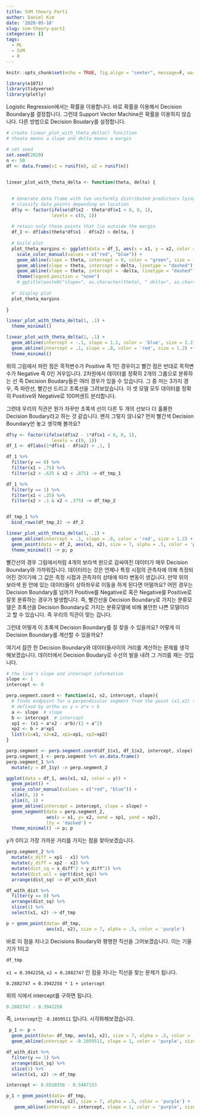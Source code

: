 ```yaml
---
title: SVM theory Part1
author: Daniel Kim
date: '2020-05-18'
slug: svm-theory-part1
categories: []
tags:
  - ML
  - SVM
  - R
---
```




```r
knitr::opts_chunk$set(echo = TRUE, fig.align = "center", message=F, warning=F, cache = F)
```


```r
library(e1071)
library(tidyverse)
library(plotly)
```

 Logistic Regression에서는 확률을 이용합니다. 바로 확률을 이용해서 Decision Boundary를 결정합니다. 그런데 Support Vector Machine은 확률을 이용하지 않습니다. 다른 방법으로 Decision Boudary를 설정합니다.
 
```r
# create linear_plot_with_theta_delta() funcition
# theata means a slope and delta means a margin

# set seed
set.seed(2020)
n <- 50  
df <- data.frame(x1 = runif(n), x2 = runif(n))
  

linear_plot_with_theta_delta <- function(theta, delta) {
  

  # Generate data frame with two uniformly distributed predictors lying between 0 and 1.
  # classify data points depending on location
  df$y <- factor(ifelse(df$x2 - theta*df$x1 < 0, 0, 1), 
                 levels = c(0, 1))
  
  # retain only those points that lie outside the margin
  df_1 <- df[abs(theta*df$x1 - df$x2) > delta, ]
  
  # build plot
  plot_theta_margins <- ggplot(data = df_1, aes(x = x1, y = x2, color = y)) + geom_point() + 
    scale_color_manual(values = c("red", "blue")) + 
    geom_abline(slope = theta, intercept = 0, color = "green", size = 1.2)+
    geom_abline(slope = theta, intercept = delta, linetype = "dashed") +
    geom_abline(slope = theta, intercept = -delta, linetype = "dashed") +
    theme(legend.position = "none")
    # ggtitle(paste0("slope=", as.character(theta), " delta=", as.character(delta)))
  
  #' display plot
  plot_theta_margins
  
}

linear_plot_with_theta_delta(1, .1) +
  theme_minimal()
```
 
 
```r
linear_plot_with_theta_delta(1, .1) +
  geom_abline(intercept = -.1, slope = 1.2, color = 'blue', size = 1.2) +
  geom_abline(intercept = .1, slope = .8, color = 'red', size = 1.2) +
  theme_minimal()
```
 
 위의 그림에서 파란 점은 목적변수가 Positive 즉 1인 경우이고 빨간 점은 반대로 목적변수가 Negative 즉 0인 겨우입니다. 2차원에서 데이터를 정확히 2개의 그룹으로 분류하는 선 즉 Decision Boudary들은 여러 경우가 있을 수 있습니다. 그 중 저는 3가지 경우, 즉 파란선, 빨간선 드리고 초록선을 그려보았습니다. 이 셋 모델 모두 데이터를 정확히 Positive와 Negative로 100퍼센트 분리합니다.  
 
 그련데 우리의 직관은 뭔가 자꾸만 초록색 선이 다른 두 개의 선보다 더 훌륭한 Decision Boudary라고 하는 것 같습니다. 왠지 그렇지 않나요? 먼저 빨간색 Decision Boundary만 놓고 생각해 볼까요?
 
```r
df$y <- factor(ifelse(df$x2 - 1*df$x1 < 0, 0, 1), 
                 levels = c(0, 1))
df_1 <- df[abs(1*df$x1 - df$x2) > .1, ]

df_1 %>%
  filter(y == 0) %>%
  filter(x1 > .75) %>%
  filter(x2 > .625 & x2 < .875) -> df_tmp_1

df_1 %>%
  filter(y == 1) %>%
  filter(x1 < .25) %>%
  filter(x2 > .1 & x2 < .375) -> df_tmp_2


df_tmp_1 %>%
  bind_rows(df_tmp_2) -> df_2

linear_plot_with_theta_delta(1, .1) +
  geom_abline(intercept = .1, slope = .8, color = 'red', size = 1.2) +
  geom_point(data = df_2, aes(x1, x2), size = 7, alpha = .5, color = 'purple') +
  theme_minimal() -> p; p
```
 
 
빨간선의 경우 그림에서처럼 4개의 보라색 원으로 감싸여진 데이터가 매우 Decision Boundary와 가까워집니다. 데이터라는 것은 언제나 특정 시점의 관측자에 의해 측정되어진 것이기에 그 값은 측정 시점과 관측자의 상태에 따라 변동이 생깁니다. 만약 위의 보라색 원 안에 있는 데이터들이 상하좌우로 이동을 하게 된다면 어떨까요? 어떤 경우는 Decision Boundary를 넘어가 Positive를 Negative로 혹은 Negative를 Positive로 잘못 분류하는 경우가 발생합니다. 즉, 빨간선을 Decision Boundary로 가지는 분류모델은 초록선을 Decision Boundary로 가지는 분류모델에 비해 불안한 나쁜 모델이라고 할 수 있습니다. 즉 우리의 직관이 맞는 겁니다.

그런데 어떻게 이 초록색 Decision Boundary를 잘 찾을 수 있을까요? 어떻게 이 Decision Boundary를 계산할 수 있을까요?

여기서 잠깐 한 Decision Boundary와  데이터들사이의 거리를 계산하는 문제를 생각해보겠습니다. 데이터에서 Decision Boudary로 수선의 발을 내려 그 거리를 재는 것입니다. 

```r
# the line's slope and intercept information
slope <- 1
intercept <- 0

perp.segment.coord <- function(x1, x2, intercept, slope){
  # finds endpoint for a perpendicular segment from the point (x1,x2) to the line
  # defined by ortho as y = a*x + b
  a <- slope  # slope
  b <- intercept  # intercept
  xp1 <- (x1 + a*x2 - a*b)/(1 + a^2)
  xp2 <- b + a*xp1
  list(x1=x1, x2=x2, xp1=xp1, xp2=xp2)
}

perp.segment <- perp.segment.coord(df_1$x1, df_1$x2, intercept, slope)
perp.segment_1 <- perp.segment %>% as.data.frame()
perp.segment_1 %>%
  mutate(y = df_1$y) -> perp.segment_2

ggplot(data = df_1, aes(x1, x2, color = y)) +
  geom_point() +
  scale_color_manual(values = c("red", "blue")) + 
  xlim(0, 1) +
  ylim(0, 1) +
  geom_abline(intercept = intercept, slope = slope) +
  geom_segment(data = perp.segment_2,
               aes(x = x1, y= x2, xend = xp1, yend = xp2), 
               lty = 'dashed') +
  theme_minimal() -> p; p
```

y가 0이고 가장 가까운 거리를 가지는 점을 찾아보겠습니다. 

```r
perp.segment_2 %>%
  mutate(x_diff = xp1 - x1) %>%
  mutate(y_diff = xp2 - x2) %>%
  mutate(dist_sq = x_diff^2 + y_diff^2) %>%
  mutate(dist_ucl = sqrt(dist_sq)) %>%
  arrange(dist_sq) -> df_with_dist

df_with_dist %>%
  filter(y == 0) %>%
  arrange(dist_sq) %>%
  slice(1) %>%
  select(x1, x2) -> df_tmp

p + geom_point(data= df_tmp, 
               aes(x1, x2), size = 7, alpha = .5, color = 'purple')

```

바로 이 점을 지나고 Decisions Boudary와 평행한 직선을 그어보겠습니다. 이는 기울기가 1이고 

```r
df_tmp
```

`x1 = 0.3942258`, `x2 = 0.2882747` 인 점을 지나는 직선을 찾는 문제가 됩니다.

```
0.2882747 = 0.3942258 * 1 + intercept
```
위의 식에서 intercept를 구하면 됩니다.

```r
0.2882747 - 0.3942258
```

즉, `intercept`는 `-0.1059511` 입니다. 시각화해보겠습니다.

```r
 p_1 <- p + 
  geom_point(data= df_tmp, aes(x1, x2), size = 7, alpha = .5, color = 'purple') + 
  geom_abline(intercept = -0.1059511, slope = 1, color = 'purple', size = 1, linetype = 'dashed'); p_1
```


```r
df_with_dist %>%
  filter(y == 1) %>%
  arrange(dist_sq) %>%
  slice(1) %>%
  select(x1, x2) -> df_tmp

intercept <- 0.6510358 - 0.5467153

p_1 + geom_point(data= df_tmp, 
               aes(x1, x2), size = 7, alpha = .5, color = 'purple') +
   geom_abline(intercept = intercept, slope = 1, color = 'purple', size = 1, linetype = 'dashed')
```

